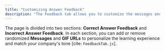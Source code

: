 ```yaml
---
title: "Customizing Answer Feedback"
description: "The Feedback tab allows you to customize the messages and GIFs that users see after answering a question [cite: FeedbackTab.js]."
---
```


The page is divided into two sections: **Correct Answer Feedback** and **Incorrect Answer Feedback**. In each section, you can add or remove randomized **Messages** and **GIF URLs** to personalize the learning experience and match your company's tone [cite: `FeedbackTab.js`].
